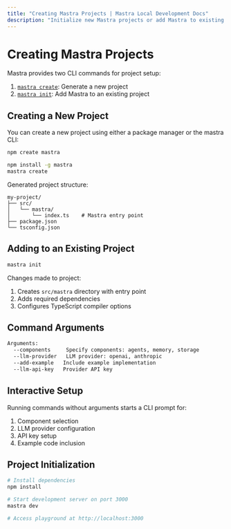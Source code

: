 ```yaml
---
title: "Creating Mastra Projects | Mastra Local Development Docs"
description: "Initialize new Mastra projects or add Mastra to existing Node.js applications using the CLI"
---
```


# Creating Mastra Projects

Mastra provides two CLI commands for project setup:

1. [`mastra create`](/docs/reference/cli/create): Generate a new project
2. [`mastra init`](/docs/reference/cli/init): Add Mastra to an existing project

## Creating a New Project

You can create a new project using either a package manager or the mastra CLI:

```bash npm2yarn copy
npm create mastra 

```

```bash npm2yarn copy
npm install -g mastra 
mastra create
```

Generated project structure:
```
my-project/
├── src/
│   └── mastra/
│       └── index.ts    # Mastra entry point
├── package.json
└── tsconfig.json
```

## Adding to an Existing Project

```bash
mastra init
```

Changes made to project:
1. Creates `src/mastra` directory with entry point
2. Adds required dependencies
3. Configures TypeScript compiler options

## Command Arguments

```bash
Arguments:
  --components     Specify components: agents, memory, storage
  --llm-provider   LLM provider: openai, anthropic
  --add-example   Include example implementation
  --llm-api-key   Provider API key
```

## Interactive Setup

Running commands without arguments starts a CLI prompt for:
1. Component selection
2. LLM provider configuration
3. API key setup
4. Example code inclusion

## Project Initialization

```bash
# Install dependencies
npm install

# Start development server on port 3000
mastra dev

# Access playground at http://localhost:3000
